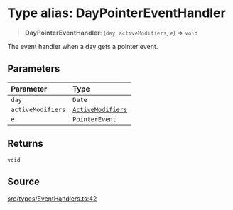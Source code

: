 # Type alias: DayPointerEventHandler

> **DayPointerEventHandler**: (`day`, `activeModifiers`, `e`) => `void`

The event handler when a day gets a pointer event.

## Parameters

| Parameter | Type |
| :------ | :------ |
| `day` | `Date` |
| `activeModifiers` | [`ActiveModifiers`](/api/latest/type-aliases/ActiveModifiers.mdx) |
| `e` | `PointerEvent` |

## Returns

`void`

## Source

[src/types/EventHandlers.ts:42](https://github.com/gpbl/react-day-picker/blob/6515ed496/src/types/EventHandlers.ts#L42)
